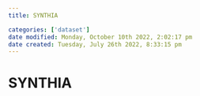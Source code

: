 ```yaml
---
title: SYNTHIA

categories: ['dataset']
date modified: Monday, October 10th 2022, 2:02:17 pm
date created: Tuesday, July 26th 2022, 8:33:15 pm
---
```


# SYNTHIA



